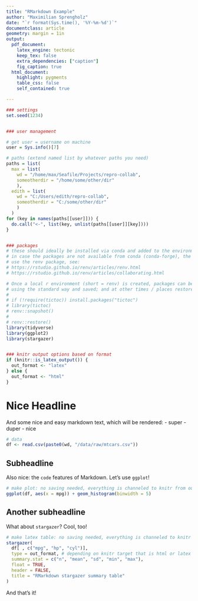 ```yaml
---
title: "RMarkdown Example"
author: "Maximilian Sprengholz"
date: "`r format(Sys.time(), '%Y-%m-%d')`"
documentclass: article
geometry: margin = 1in
output:
  pdf_document:
    latex_engine: tectonic
    keep_tex: false
    extra_dependencies: ["caption"]
    fig_caption: true
  html_document:
    highlight: pygments
    table_css: false
    self_contained: true

---
```



```r

### settings
set.seed(1234)


### user management

# get user = username on machine
user = Sys.info()[7]

# paths (extend named list by whatever paths you need)
paths = list(
  max = list(
    wd = "/home/max/Seafile/Projects/repro-collab",
    someotherdir = "/home/some/other/dir"
    ),
  edith = list(
    wd = "C:/Users/edith/repro-collab",
    someotherdir = "C:/some/other/dir"
    )
  )
for (key in names(paths[[user]])) {
  do.call("<-", list(key, unlist(paths[[user]][key])))
}


### packages
# these should ideally be installed via conda and added to the environment.yml
# in case the packages are not available from conda (conda-forge), the best way forward is to 
# use the renv package, see:
# https://rstudio.github.io/renv/articles/renv.html
# https://rstudio.github.io/renv/articles/collaborating.html

# Once a local r environment (short = renv) is created, packages can be installed
# using the standard way and saved; and at other times / places restored
# 
# if (!require(tictoc)) install.packages("tictoc")
# library(tictoc)
# renv::snapshot()
#
# renv::restore()
library(tidyverse)
library(ggplot2)
library(stargazer)


### knitr output options based on format
if (knitr::is_latex_output()) {
  out_format <- "latex"
} else {
  out_format <- "html"
}

```

# Nice Headline

And some nice and easy markdown text, which will be rendered:
- super
- duper
- nice

```r

# data
df <- read.csv(paste0(wd, "/data/raw/mtcars.csv"))

```

## Subheadline

Also nice: the `code` features of Markdown. Let's use `ggplot`!

```r
# make plot: no saving needed, everything is channeled to knitr from output
ggplot(df, aes(x = mpg)) + geom_histogram(binwidth = 5)

```

## Another subheadline

What about `stargazer`? Cool, too!

```r
# make latex table: no saving needed, everything is channeled to knitr from output
stargazer(
  df[ , c("mpg", "hp", "cyl")], 
  type = out_format, # depending on knitr target that is html or latex - specified in the settings  
  summary.stat = c("n", "mean", "sd", "min", "max"),
  float = TRUE,
  header = FALSE,
  title = "RMarkdown stargazer summary table"
)

```

And that's it!